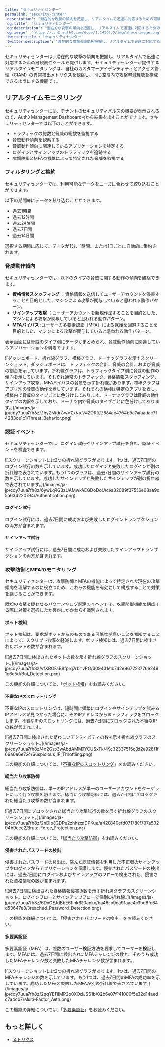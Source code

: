 ```yaml
---
title: "セキュリティセンター"
permalink: "security-center"
'description': "潜在的な攻撃の傾向を把握し、リアルタイムで迅速に対応するための可観測性ツールを提供する、セキュリティセンターについて説明します。"
'og:title': "セキュリティセンター"
'og:description': "潜在的な攻撃の傾向を把握し、リアルタイムで迅速に対応するための可観測性ツールを提供する、セキュリティセンターについて説明します。"
'og:image': "https://cdn2.auth0.com/docs/1.14567.0/img/share-image.png"
'twitter:title': "セキュリティセンター"
'twitter:description': "潜在的な攻撃の傾向を把握し、リアルタイムで迅速に対応するための可観測性ツールを提供する、セキュリティセンターについて説明します。"
---
```


セキュリティセンターは、潜在的な攻撃の傾向を把握し、リアルタイムで迅速に対応するための可観測性ツールを提供します。セキュリティセンターが提供するリアルタイムモニタリングは、自社のカスタマーアイデンティティとアクセス管理（CIAM）の異常検出メトリクスを観察し、同じ空間内で攻撃軽減機能を構成できるようにする機能です。

## リアルタイムモニタリング

セキュリティセンターには、テナントのセキュリティパルスの概要が表示されるので、Auth0 Management Dashboard内から結果を出すことができます。セキュリティセンターでは以下のことができます。

* トラフィックの総数と脅威の総数を監視する
* 脅威動作傾向を観察する
* 脅威動作傾向に関連しているアプリケーションを特定する
* ログインとサインアップのトラフィックを追跡する
* 攻撃防御と<Tooltip data-tooltip-id="react-containers-DefinitionTooltip-0" href="/ja-jp/glossary?term=multifactor-authentication" tip="多要素認証（MFA）: ユーザー名とパスワードに加えて、SMS経由のコードなどの要素を使用するユーザー認証プロセス。" cta="用語集の表示">MFA</Tooltip>の機能によって特定された脅威を監視する

### フィルタリングと集約

セキュリティセンターでは、利用可能なデータをニーズに合わせて絞り込むことができます。

以下の期間毎にデータを絞り込むことができます。

* 過去1時間
* 過去12時間
* 過去24時間
* 過去7日間
* 過去14日間

選択する期間に応じて、データが1分、1時間、または1日ごとに自動的に集約されます。

### 脅威動作傾向

セキュリティセンターでは、以下のタイプの脅威に関する動作の傾向を観察できます。

* **資格情報スタッフィング** ：資格情報を送信してユーザーアカウントを侵害することを目的とした、マシンによる攻撃が関与していると思われる動作パターン。
* **サインアップ攻撃** ：ユーザーアカウントを新規作成することを目的とした、マシンによる攻撃が関与していると思われる動作パターン。
* **MFAバイパス** :ユーザーの多要素認証（MFA）による保護を回避することを目的とした、マシンによる攻撃が関与していると思われる動作パターン。

表示画面には脅威のタイプ別にデータがまとめられ、脅威動作傾向に関連しているアプリケーションを特定できます。

<Frame>![ダッシュボード、折れ線グラフ、横棒グラフ、ドーナツグラフを示すスクリーンショット。ダッシュボードは、トラフィックの合計、脅威の合計、および脅威の割合を示しています。折れ線グラフは、トラフィックタイプ別に脅威の動作の傾向を示しています。それぞれ通常のトラフィック、資格情報スタッフィング、サインアップ攻撃、MFAバイパスの脅威を示す折れ線があります。横棒グラフはアプリ別の脅威の動作を示しています。それぞれの横棒は特定のアプリを表し、横棒内で脅威のタイプごとに色分けしてあります。ドーナツグラフは脅威の動作タイプの内訳を示しており、ドーナツ内で脅威のタイプごとに色分けしてあります。](/images/ja-jp/cdy7uua7fh8z/2hyZMfdrGwVZxKtuV4ZOR3/2584ac4764b9a7afaadac714283ce1c1/Threat_Behavior.png)</Frame>

### 認証イベント

セキュリティセンターでは、ログイン試行やサインアップ試行を含む、認証イベントを検査できます。

<Frame>![スクリーンショットには2つの折れ線グラフがあります。1つは、過去7日間のログイン試行の数を示しています。成功したログインと失敗したログインが別の折れ線で表されています。もう1つのグラフは、過去7日間のサインアップ試行の数を示しています。成功したサインアップと失敗したサインアップが別の折れ線で表されています。](/images/ja-jp/cdy7uua7fh8z/6ywLqRG3zUAMwkAEGDoDoU/c6a82089f37556e08aa9d5a634220794/Authentication.png)</Frame>

#### ログイン試行

ログイン試行には、過去7日間に成功および失敗したログイントランザクションの両方が含まれます。

#### サインアップ試行

サインアップ試行には、過去7日間に成功および失敗したサインアップトランザクションの両方が含まれます。

### 攻撃防御とMFAのモニタリング

セキュリティセンターは、攻撃防御とMFAの機能によって特定された現在の攻撃傾向を理解するのに役立つため、これらの機能を有効にして構成することで対策を講じることができます。

<Callout icon="file-lines" color="#0EA5E9" iconType="regular">

既知の攻撃を疑わせるパターンやログ関連のイベントは、攻撃防御機能を構成する際に対策を選択したか否かにかかわらず識別されます。

</Callout>

#### ボット検知

ボット検知は、要求がボットからのものである可能性が高いことを検知することによって、スクリプト攻撃を軽減します。ボット検知には、過去7日間に検出されたボットの数が含まれます。

<Frame>![過去7日間に検出されたボットの数を示す折れ線グラフのスクリーンショット。](/images/ja-jp/cdy7uua7fh8z/vfXBOFaB8fprq7rbr1vPG/309431e1c742e967223776e2491c6c5d/Bot_Detection.png)</Frame>

この機能の詳細については、「[ボット検知](/ja-jp/secure/attack-protection/bot-detection)」をお読みください。

#### 不審なIPのスロットリング

不審なIPのスロットリングは、短時間に頻繁にログインやサインアップを試みるIPアドレスが見つかった場合に、そのIPアドレスからのトラフィックをブロックします。不審なIPのスロットリングには、過去7日間にブロックされた不審なIPの数が含まれます。

<Frame>![過去7日間に検出された疑わしいアクティビティの数を示す折れ線グラフのスクリーンショット。](/images/ja-jp/cdy7uua7fh8z/4q2Gso3wAbdAMM9YCUSxTk/49c32337515c3d2e928f1f69a0e6e724/Suspicious_IP_Throttling.png)</Frame>

この機能の詳細については、「[不審なIPのスロットリング](/ja-jp/secure/attack-protection/suspicious-ip-throttling)」をお読みください。

#### 総当たり攻撃防御

総当たり攻撃防御は、単一のIPアドレスが単一のユーザーアカウントをターゲットにして行う攻撃を防ぎます。総当たり攻撃防御には、過去7日間にブロックされた総当たり攻撃の数が含まれます。

<Frame>![過去7日間にブロックされた総当たり攻撃試行の数を示す折れ線グラフのスクリーンショット。](/images/ja-jp/cdy7uua7fh8z/2nDIp8GDPe2zhhzcdDPKue/a420840efd071780f797a50204b9cee2/Brute-Force_Protection.png)</Frame>

この機能の詳細については、「[総当たり攻撃防御](/ja-jp/secure/attack-protection/brute-force-protection)」をお読みください。

#### 侵害されたパスワードの検出

侵害されたパスワードの検出は、盗んだ認証情報を利用した不正者のサインアップやログインからアプリケーションを保護します。侵害されたパスワードの検出には、過去7日間にログインおよびサインアップのフローで検出された、侵害された資格情報の数が含まれます。

<Frame>![過去7日間に検出された資格情報侵害の数を示す折れ線グラフのスクリーンショット。ログインフローとサインアップフローで個別の折れ線。](/images/ja-jp/cdy7uua7fh8z/6DxOEJdBbE6flhk6S0apkx/ba48eb9ca91aac4c3bd8fc64d53647e8/Breached_Password_Detection.png)</Frame>

この機能の詳細については、「[侵害されたパスワードの検出](/ja-jp/secure/attack-protection/breached-password-detection)」をお読みください。

#### 多要素認証

多要素認証（MFA）は、複数のユーザー検証方法を要求してユーザーを検証します。MFAには、過去7日間に検出されたMFAチャレンジの数と、そのうち成功したMFAチャレンジ数と失敗したMFAチャレンジ数が含まれます。

<Frame>![スクリーンショットには2つの折れ線グラフがあります。1つは、過去7日間のMFAチャレンジの数を示しています。もう1つは、過去7日間のMFAの成功率を示しています。成功したMFAと失敗したMFAが別の折れ線で表されています。](/images/ja-jp/cdy7uua7fh8z/2qqYETiIMP2o0XOciJSS1b/02b6e07f141000f5e32d14aedc7a4cb7/Multi-Factor_Auth.png)</Frame>

この機能の詳細については、「[多要素認証](/ja-jp/secure/multi-factor-authentication)」をお読みください。

## もっと詳しく

* [メトリクス](/ja-jp/secure/security-center/metrics)